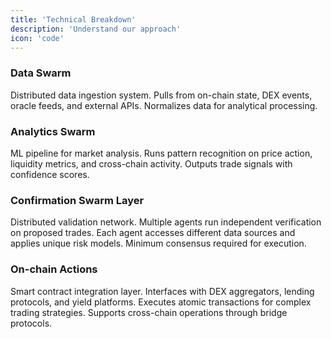 ```yaml
---
title: 'Technical Breakdown'
description: 'Understand our approach'
icon: 'code'
---
```


### **Data Swarm**

Distributed data ingestion system. Pulls from on-chain state, DEX events, oracle feeds, and external APIs. Normalizes data for analytical processing.

### **Analytics Swarm**

ML pipeline for market analysis. Runs pattern recognition on price action, liquidity metrics, and cross-chain activity. Outputs trade signals with confidence scores.

### **Confirmation Swarm Layer**

Distributed validation network. Multiple agents run independent verification on proposed trades. Each agent accesses different data sources and applies unique risk models. Minimum consensus required for execution.

### **On-chain Actions**

Smart contract integration layer. Interfaces with DEX aggregators, lending protocols, and yield platforms. Executes atomic transactions for complex trading strategies. Supports cross-chain operations through bridge protocols.
